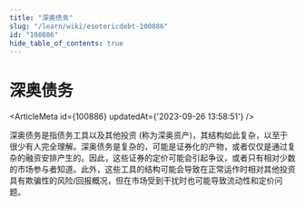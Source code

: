 ```yaml
---
title: "深奥债务"
slug: "/learn/wiki/esotericdebt-100886"
id: "100886"
hide_table_of_contents: true
---
```



# 深奥债务

<ArticleMeta id={100886} updatedAt={'2023-09-26 13:58:51'} />
<div className='border-solid border-b border-t-0 my-4 border-[var(--ifm-color-gray-300)]' />

深奥债务是指债务工具以及其他投资 (称为深奥资产)，其结构如此复杂，以至于很少有人完全理解。深奥债务是复杂的，可能是证券化的产物，或者仅仅是通过复杂的融资安排产生的。因此，这些证券的定价可能会引起争议，或者只有相对少数的市场参与者知道。此外，这些工具的结构可能会导致在正常运作时相对其他投资具有欺骗性的风险/回报概况，但在市场受到干扰时也可能导致流动性和定价问题。
